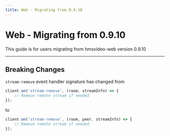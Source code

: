 ```yaml
---
title: Web - Migrating from 0.9.10
---
```


# Web - Migrating from 0.9.10

This guide is for users migrating from hmsvideo-web version 0.9.10

---

## Breaking Changes

`stream-remove` event handler signature has changed from

```js
client.on('stream-remove', (room, streamInfo) => {
    // Remove remote stream if needed
});
```

to

```js
client.on('stream-remove', (room, peer, streamInfo) => {
    // Remove remote stream if needed
});
```
